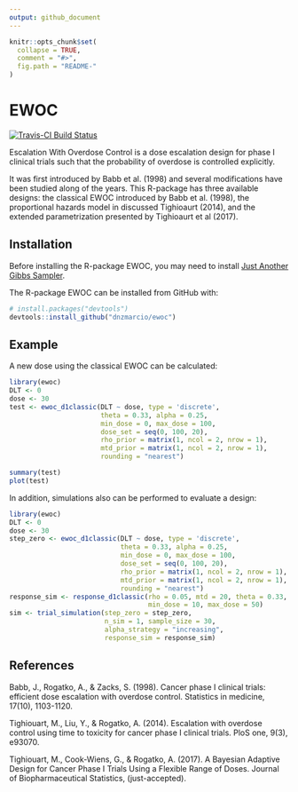```yaml
---
output: github_document
---
```


<!-- README.md is generated from README.Rmd. Please edit that file -->

```r
knitr::opts_chunk$set(
  collapse = TRUE,
  comment = "#>",
  fig.path = "README-"
)
```

# EWOC

[![Travis-CI Build Status](https://travis-ci.org/dnzmarcio/ewoc.svg?branch=master)](https://travis-ci.org/dnzmarcio/ewoc)

Escalation With Overdose Control is a dose escalation design for phase I clinical trials such that the probability of overdose is controlled explicitly. 

It was first introduced by Babb et al. (1998) and several modifications have been studied along of the years. This R-package has three available designs: 
the classical EWOC introduced by Babb et al. (1998), the proportional hazards model in discussed Tighioaurt (2014), and the extended parametrization presented by Tighioaurt et al (2017).

## Installation

Before installing the R-package EWOC, you may need to install [Just Another Gibbs Sampler](http://mcmc-jags.sourceforge.net/).

The R-package EWOC can be installed from GitHub with:

```r
# install.packages("devtools")
devtools::install_github("dnzmarcio/ewoc")
```

## Example

A new dose using the classical EWOC can be calculated:

```r
library(ewoc)
DLT <- 0
dose <- 30
test <- ewoc_d1classic(DLT ~ dose, type = 'discrete',
                       theta = 0.33, alpha = 0.25,
                       min_dose = 0, max_dose = 100,
                       dose_set = seq(0, 100, 20),
                       rho_prior = matrix(1, ncol = 2, nrow = 1),
                       mtd_prior = matrix(1, ncol = 2, nrow = 1),
                       rounding = "nearest")
```

```r
summary(test)
plot(test)
```

In addition, simulations also can be performed to evaluate a design:

```r
library(ewoc)
DLT <- 0
dose <- 30
step_zero <- ewoc_d1classic(DLT ~ dose, type = 'discrete',
                            theta = 0.33, alpha = 0.25,
                            min_dose = 0, max_dose = 100,
                            dose_set = seq(0, 100, 20),
                            rho_prior = matrix(1, ncol = 2, nrow = 1),
                            mtd_prior = matrix(1, ncol = 2, nrow = 1),
                            rounding = "nearest")
response_sim <- response_d1classic(rho = 0.05, mtd = 20, theta = 0.33,
                                   min_dose = 10, max_dose = 50)
sim <- trial_simulation(step_zero = step_zero,
                        n_sim = 1, sample_size = 30,
                        alpha_strategy = "increasing",
                        response_sim = response_sim)
```

## References

Babb, J., Rogatko, A., & Zacks, S. (1998). Cancer phase I clinical trials: efficient dose escalation with overdose control. Statistics in medicine, 17(10), 1103-1120.

Tighiouart, M., Liu, Y., & Rogatko, A. (2014). Escalation with overdose control using time to toxicity for cancer phase I clinical trials. PloS one, 9(3), e93070.

Tighiouart, M., Cook-Wiens, G., & Rogatko, A. (2017). A Bayesian Adaptive Design for Cancer Phase I Trials Using a Flexible Range of Doses. Journal of Biopharmaceutical Statistics, (just-accepted).
